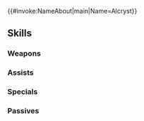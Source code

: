 {{#invoke:NameAbout|main|Name=Alcryst}}{{HeroPage Tabs}}
{{Hero Infobox
|Name=Alcryst
|Title=Tender Archer
|WeaponType=Colorless Bow
|MoveType=Infantry
|Origin=Fire Emblem Engage
|Gender=Male
|actorEN=Micah Solusod
|actorJP=岡本信彦
|artist=sena
|additionDate=July 18, 2023
|releaseDate=July 18, 2023
|cv1=14
|cv2=300500
|TagID=魔器スタルーク
|InternalID=974
|Properties=rearmed
|description=Second prince of Brodia and Diamant's younger brother, he is prone to self-deprecation. Appears in Fire Emblem Engage.
}}
{{Stats Page
|Lv1HP=17|Lv1ATK=13|Lv1SPD=13|Lv1DEF=4|Lv1RES=5
|GRHP=50|GRATK=70|GRSPD=75|GRDEF=60|GRRES=45
}}
==Skills==
===Weapons===
{{Weapons Table
|weapon1=Iron Bow
|weapon1Default=1
|weapon1Unlock=1
|weapon2=Steel Bow
|weapon2Default=2
|weapon2Unlock=2
|weapon3=Silver Bow
|weapon3Default=4
|weapon3Unlock=3
|weapon4=Arcane Darkbow
|weapon4Default=5
|weapon4Unlock=5
}}
===Assists===
{{Assists Table}}
===Specials===
{{Specials Table
|special1=Night Sky
|special1Default=4
|special1Unlock=3
|special2=Glimmer
|special2Unlock=4
|special3=Deadeye
|special3Unlock=5
}}
===Passives===
{{Passives Table
|passiveA1=Flashing Blade 1
|passiveA2=Flashing Blade 2
|passiveA3=Flashing Blade 3
|passiveA4=Flash Sparrow
|passiveA1Unlock=2
|passiveA2Unlock=3
|passiveA3Unlock=4
|passiveA4Unlock=5
|passiveB1=Get Behind Me!
|passiveB1Unlock=5
|passiveC1=Def Smoke 1
|passiveC2=Def Smoke 2
|passiveC3=Def Smoke 3
|passiveC4=Def/Res Smoke 3
|passiveC1Unlock=2
|passiveC2Unlock=3
|passiveC3Unlock=4
|passiveC4Unlock=5
}}
{{Heroes Navbox}}